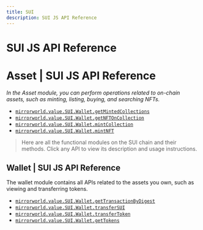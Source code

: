 ```yaml
---
title: SUI
description: SUI JS API Reference
---
```


# SUI JS API Reference
# Asset | SUI JS API Reference
*In the Asset module, you can perform operations related to on-chain assets, such as minting, listing, buying, and searching NFTs.*

- [`mirrorworld.value.SUI.Wallet.getMintedCollections`](/api-reference/js/sui/asset/getMintedCollections)
- [`mirrorworld.value.SUI.Wallet.getNFTOnCollection`](/api-reference/js/sui/asset/getNFTOnCollection)
- [`mirrorworld.value.SUI.Wallet.mintCollection`](/api-reference/js/sui/asset/mintCollection)
- [`mirrorworld.value.SUI.Wallet.mintNFT`](/api-reference/js/sui/asset/mintNFT)

>Here are all the functional modules on the SUI chain and their methods. Click any API to view its description and usage instructions.
## Wallet | SUI JS API Reference
The wallet module contains all APIs related to the assets you own, such as viewing and transferring tokens.
- [`mirrorworld.value.SUI.Wallet.getTransactionByDigest`](/api-reference/js/SUI/Wallet/getTransactionByDigest)
- [`mirrorworld.value.SUI.Wallet.transferSUI`](/api-reference/js/SUI/Wallet/transferSUI)
- [`mirrorworld.value.SUI.Wallet.transferToken`](/api-reference/js/SUI/Wallet/transferToken)
- [`mirrorworld.value.SUI.Wallet.getTokens`](/api-reference/js/SUI/Wallet/getTokens)